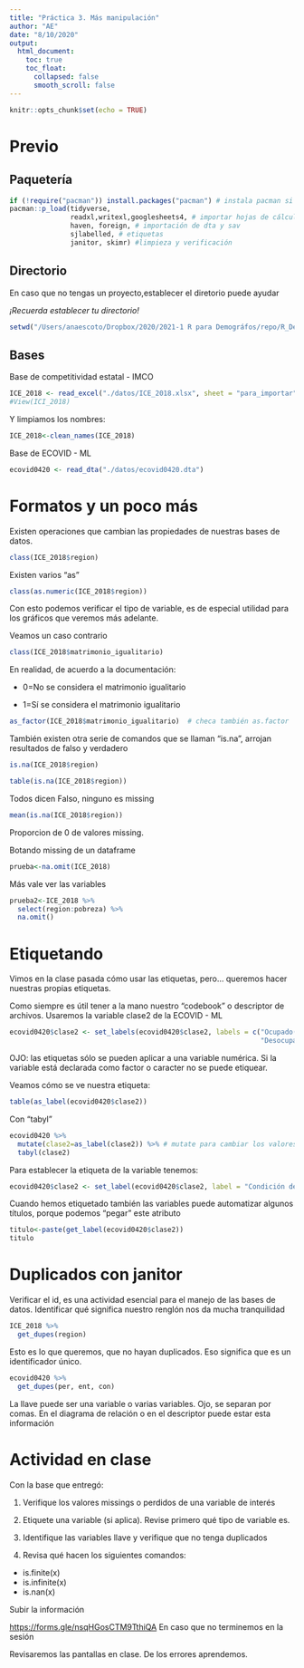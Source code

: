 ```yaml
---
title: "Práctica 3. Más manipulación"
author: "AE"
date: "8/10/2020"
output:
  html_document:
    toc: true
    toc_float:
      collapsed: false
      smooth_scroll: false
---
```


```r
knitr::opts_chunk$set(echo = TRUE)
```


# Previo

## Paquetería

```r
if (!require("pacman")) install.packages("pacman") # instala pacman si se requiere
pacman::p_load(tidyverse, 
               readxl,writexl,googlesheets4, # importar hojas de cálculo
               haven, foreign, # importación de dta y sav
               sjlabelled, # etiquetas
               janitor, skimr) #limpieza y verificación

```

## Directorio
En caso que no tengas un proyecto,establecer el diretorio puede ayudar

<i>¡Recuerda establecer tu directorio!</i>
```r
setwd("/Users/anaescoto/Dropbox/2020/2021-1 R para Demográfos/repo/R_Demo")
```

## Bases

Base de competitividad estatal - IMCO
```r
ICE_2018 <- read_excel("./datos/ICE_2018.xlsx", sheet = "para_importar")
#View(ICI_2018)
```
Y limpiamos los nombres:

```r
ICE_2018<-clean_names(ICE_2018)
```


Base de ECOVID - ML

```r
ecovid0420 <- read_dta("./datos/ecovid0420.dta")
```

# Formatos y un poco más

Existen operaciones que cambian las propiedades de nuestras bases de datos.

```r
class(ICE_2018$region)
```

Existen varios "as"

```r
class(as.numeric(ICE_2018$region))
```

Con esto podemos verificar el tipo de variable, es de especial utilidad para los gráficos que veremos más adelante. 

Veamos un caso contrario

```r
class(ICE_2018$matrimonio_igualitario)
```

En realidad, de acuerdo a la documentación:

* 0=No se considera el matrimonio igualitario

* 1=Sí se considera el matrimonio igualitario

```r
as_factor(ICE_2018$matrimonio_igualitario)  # checa también as.factor
```


También existen otra serie de comandos que se llaman "is.na", arrojan resultados de falso y verdadero

```r
is.na(ICE_2018$region)
```


```r
table(is.na(ICE_2018$region))
```
Todos dicen Falso, ninguno es missing

```r
mean(is.na(ICE_2018$region))
```
Proporcion de 0 de valores missing.


Botando missing de un dataframe
```r
prueba<-na.omit(ICE_2018)
```

Más vale ver las variables
```r
prueba2<-ICE_2018 %>% 
  select(region:pobreza) %>% 
  na.omit()
```


# Etiquetando
Vimos en la clase pasada cómo usar las etiquetas, pero... queremos hacer nuestras propias etiquetas. 

Como siempre es útil tener a la mano nuestro "codebook" o descriptor de archivos. Usaremos la variable clase2 de la ECOVID - ML


```r
ecovid0420$clase2 <- set_labels(ecovid0420$clase2, labels = c("Ocupado(a)",
                                                              "Desocupado(a)", "Disponible", "No disponible"))

```

OJO: las etiquetas sólo se pueden aplicar a una variable numérica. Si la variable está declarada como factor o caracter no se puede etiquear. 

Veamos cómo se ve nuestra etiqueta:

```r
table(as_label(ecovid0420$clase2))
```

Con "tabyl"
```r
ecovid0420 %>% 
  mutate(clase2=as_label(clase2)) %>% # mutate para cambiar los valores
  tabyl(clase2)
```


Para establecer la etiqueta de la variable tenemos:

```r
ecovid0420$clase2 <- set_label(ecovid0420$clase2, label = "Condición de Actividad")

```

Cuando hemos etiquetado también las variables puede automatizar algunos títulos, porque podemos "pegar" este atributo


```r
titulo<-paste(get_label(ecovid0420$clase2))
titulo
```

# Duplicados con janitor

Verificar el id, es una actividad esencial para el manejo de las bases de datos. Identificar qué significa nuestro renglón nos da mucha tranquilidad

```r
ICE_2018 %>% 
  get_dupes(region)
```
Esto es lo que queremos, que no hayan duplicados. Eso significa que es un identificador único.


```r
ecovid0420 %>% 
  get_dupes(per, ent, con)
```

La llave puede ser una variable o varias variables. Ojo, se separan por comas. En el diagrama de relación o en el descriptor puede estar esta información


# Actividad en clase

Con la base que entregó:

1. Verifique los valores missings o perdidos de una variable de interés

2. Etiquete una variable (si aplica). Revise primero qué tipo de variable es.

3. Identifique las variables llave y verifique que no tenga duplicados


4. Revisa qué hacen los siguientes comandos:

* is.finite(x)
* is.infinite(x)
* is.nan(x)

Subir la información

<https://forms.gle/nsqHGosCTM9TthiQA> En caso que no terminemos en la sesión 

Revisaremos las pantallas en clase. De los errores aprendemos.


